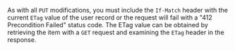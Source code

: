 As with all `PUT` modifications, you must include the `If-Match` header with the
current `ETag` value of the user record or the request will fail with a "412
Precondition Failed" status code. The ETag value can be obtained by retrieving
the item with a `GET` request and examining the `ETag` header in the response.
